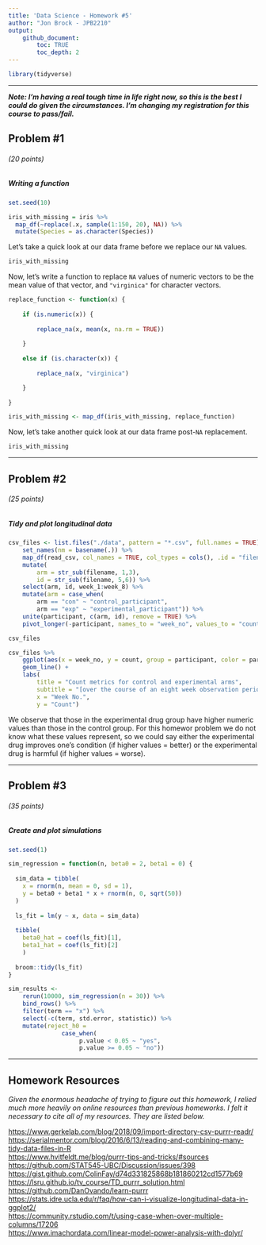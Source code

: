 ```yaml
---
title: 'Data Science - Homework #5'
author: "Jon Brock - JPB2210"
output: 
    github_document:
        toc: TRUE
        toc_depth: 2
---
```


```r
library(tidyverse)
```

***

***Note: I'm having a real tough time in life right now, so this is the best I could do given the circumstances. I'm changing my registration for this course to pass/fail.***  

## Problem #1
###### (*20 points*)
##### *Writing a function*

```r
set.seed(10)

iris_with_missing = iris %>% 
  map_df(~replace(.x, sample(1:150, 20), NA)) %>%
  mutate(Species = as.character(Species))
```

Let's take a quick look at our data frame before we replace our `NA` values.

```r
iris_with_missing
```

Now, let's write a function to replace `NA` values of numeric vectors to be the mean value of that vector, and `"virginica"` for character vectors.  

```r
replace_function <- function(x) {
    
    if (is.numeric(x)) {
        
        replace_na(x, mean(x, na.rm = TRUE))
        
    }
    
    else if (is.character(x)) {
        
        replace_na(x, "virginica")

    }
    
}

iris_with_missing <- map_df(iris_with_missing, replace_function)
```

Now, let's take another quick look at our data frame post-`NA` replacement.

```r
iris_with_missing
```

***

## Problem #2
###### (*25 points*)
##### *Tidy and plot longitudinal data*

```r
csv_files <- list.files("./data", pattern = "*.csv", full.names = TRUE) %>%  
    set_names(nm = basename(.)) %>% 
    map_df(read_csv, col_names = TRUE, col_types = cols(), .id = "filename") %>% 
    mutate(
        arm = str_sub(filename, 1,3),
        id = str_sub(filename, 5,6)) %>% 
    select(arm, id, week_1:week_8) %>% 
    mutate(arm = case_when(
        arm == "con" ~ "control_participant",
        arm == "exp" ~ "experimental_participant")) %>% 
    unite(participant, c(arm, id), remove = TRUE) %>% 
    pivot_longer(-participant, names_to = "week_no", values_to = "count")

csv_files
```

```r
csv_files %>% 
    ggplot(aes(x = week_no, y = count, group = participant, color = participant)) +
    geom_line() +
    labs(
        title = "Count metrics for control and experimental arms",
        subtitle = "[over the course of an eight week observation period]",
        x = "Week No.",
        y = "Count")
```

We observe that those in the experimental drug group have higher numeric values than those in the control group. For this homewor problem we do not know what these values represent, so we could say either the experimental drug improves one's condition (if higher values = better) or the experimental drug is harmful (if higher values = worse).

***

## Problem #3
###### (*35 points*)
##### *Create and plot simulations*

```r
set.seed(1)

sim_regression = function(n, beta0 = 2, beta1 = 0) {
  
  sim_data = tibble(
    x = rnorm(n, mean = 0, sd = 1),
    y = beta0 + beta1 * x + rnorm(n, 0, sqrt(50))
  )
  
  ls_fit = lm(y ~ x, data = sim_data)
  
  tibble(
    beta0_hat = coef(ls_fit)[1],
    beta1_hat = coef(ls_fit)[2]
    )
  
  broom::tidy(ls_fit)
}
```

```r
sim_results <-
    rerun(10000, sim_regression(n = 30)) %>% 
    bind_rows() %>% 
    filter(term == "x") %>% 
    select(-c(term, std.error, statistic)) %>% 
    mutate(reject_h0 =
               case_when(
                    p.value < 0.05 ~ "yes",
                    p.value >= 0.05 ~ "no"))
```

***

## Homework Resources  

*Given the enormous headache of trying to figure out this homework, I relied much more heavily on online resources than previous homeworks. I felt it necessary to cite all of my resources. They are listed below.*  

[https://www.gerkelab.com/blog/2018/09/import-directory-csv-purrr-readr/]()  
[https://serialmentor.com/blog/2016/6/13/reading-and-combining-many-tidy-data-files-in-R]()  
[https://www.hvitfeldt.me/blog/purrr-tips-and-tricks/#sources]()  
[https://github.com/STAT545-UBC/Discussion/issues/398]()  
[https://gist.github.com/ColinFay/d74d331825868b181860212cd1577b69]()  
[https://lsru.github.io/tv_course/TD_purrr_solution.html]()  
[https://github.com/DanOvando/learn-purrr]()  
[https://stats.idre.ucla.edu/r/faq/how-can-i-visualize-longitudinal-data-in-ggplot2/]()  
[https://community.rstudio.com/t/using-case-when-over-multiple-columns/17206]()  
[https://www.imachordata.com/linear-model-power-analysis-with-dplyr/]()  